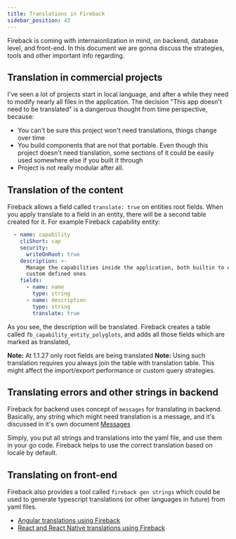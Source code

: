 ```yaml
---
title: Translations in Fireback
sidebar_position: 43
---
```


Fireback is coming with internaionlization in mind, on backend, database level, and front-end.
In this document we are gonna discuss the strategies, tools and other important info regarding.

## Translation in commercial projects

I've seen a lot of projects start in local language, and after a while they need to modify nearly
all files in the application. The decision "This app doesn't need to be translated" is a dangerous thought
from time perspective, because:

- You can't be sure this project won't need translations, things change over time
- You build components that are not that portable. Even though this project doesn't need translation,
some sections of it could be easily used somewhere else if you built it through
- Project is not really modular after all.

## Translation of the content

Fireback allows a field called `translate: true` on entities root fields. When you apply translate to a field
in an entity, there will be a second table created for it. For example Fireback capability entity:

```yaml
  - name: capability
    cliShort: cap
    security:
      writeOnRoot: true
    description: >-
      Manage the capabilities inside the application, both builtin to core and
      custom defined ones
    fields:
      - name: name
        type: string
      - name: description
        type: string
        translate: true
```

As you see, the description will be translated. Fireback creates a table called `fb_capability_entity_polyglots`,
and adds all those fields which are marked as translated,

**Note:** At 1.1.27 only root fields are being translated
**Note:** Using such translation requires you always join the table with translation table. This might affect
the import/export performance or custom query strategies.

## Translating errors and other strings in backend

Fireback for backend uses concept of `messages` for translating in backend. Basically, any string
which might need translation is a message, and it's discussed in it's own document [Messages](./messages.mdx)

Simply, you put all strings and translations into the yaml file, and use them in your go code. Fireback helps
to use the correct translation based on locale by default.

## Translating on front-end

Fireback also provides a tool called `fireback gen strings` which could be used to generate typescript
translations (or other languages in future) from yaml files.

- [Angular translations using Fireback](./angular-translation.mdx)
- [React and React Native translations using Fireback](./react-and-react-native-translation.mdx)